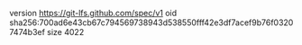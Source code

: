 version https://git-lfs.github.com/spec/v1
oid sha256:700ad6e43cb67c794569738943d538550fff42e3df7acef9b76f03207474b3ef
size 4022
